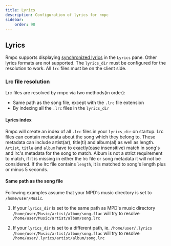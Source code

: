 ```yaml
---
title: Lyrics
description: Configuration of lyrics for rmpc
sidebar:
    order: 90
---
```


## Lyrics

Rmpc supports displaying [synchronized lyrics](<https://en.wikipedia.org/wiki/LRC_(file_format)>) in the `Lyrics` pane.
Other lyrics formats are not supported. The `lyrics_dir` must be configured for the resolution to work. All `lrc` files
must be on the client side.

### Lrc file resolution

Lrc files are resolved by rmpc via two methods(in order):

- Same path as the song file, except with the `.lrc` file extension
- By indexing all the `.lrc` files in the `lyrics_dir`

#### Lyrics index

Rmpc will create an index of all `.lrc` files in your `lyrics_dir` on startup. Lrc files can contain metadata about
the song which they belong to. These metadata can include artist(ar), title(ti) and album(al) as well as length.
`Artist`, `title` and `album` have to exactly(case insensitive) match in song's and lrc's metadata for the song to match.
Album is not a strict requirement to match, if it is missing in either the lrc file or song metadata it will not be considered.
If the lrc file contains `length`, it is matched to song's length plus or minus 5 seconds.

#### Same path as the song file

Following examples assume that your MPD's music directory is set to `/home/user/Music`.

1. If your `lyrics_dir` is set to the same path as MPD's music directory
   `/home/user/Music/artist/album/song.flac` will try to resolve `/home/user/Music/artist/album/song.lrc`

2. If your `lyrics_dir` is set to a different path, ie. `/home/user/.lyrics`
   `/home/user/Music/artist/album/song.flac` will try to resolve `/home/user/.lyrics/artist/album/song.lrc`
